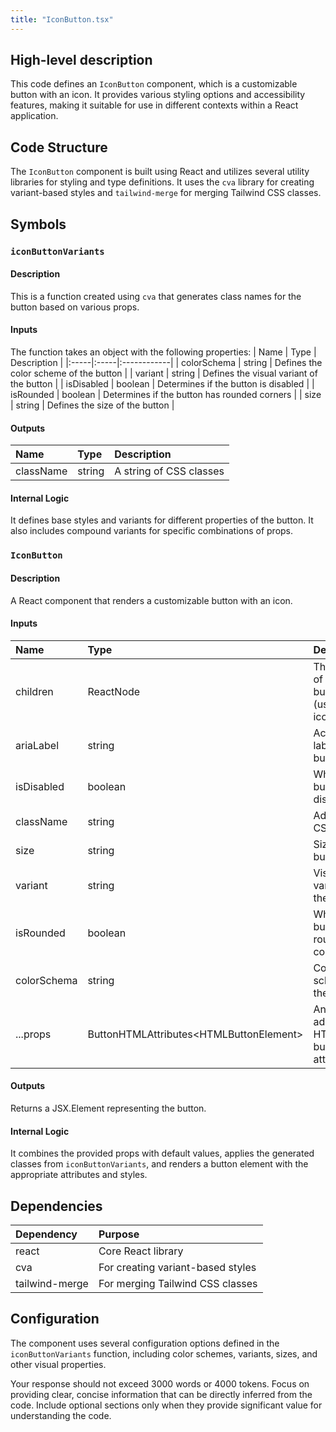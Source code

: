 ```yaml
---
title: "IconButton.tsx"
---
```


## High-level description
This code defines an `IconButton` component, which is a customizable button with an icon. It provides various styling options and accessibility features, making it suitable for use in different contexts within a React application.

## Code Structure
The `IconButton` component is built using React and utilizes several utility libraries for styling and type definitions. It uses the `cva` library for creating variant-based styles and `tailwind-merge` for merging Tailwind CSS classes.

## Symbols

### `iconButtonVariants`
#### Description
This is a function created using `cva` that generates class names for the button based on various props.

#### Inputs
The function takes an object with the following properties:
| Name | Type | Description |
|:-----|:-----|:------------|
| colorSchema | string | Defines the color scheme of the button |
| variant | string | Defines the visual variant of the button |
| isDisabled | boolean | Determines if the button is disabled |
| isRounded | boolean | Determines if the button has rounded corners |
| size | string | Defines the size of the button |

#### Outputs
| Name | Type | Description |
|:-----|:-----|:------------|
| className | string | A string of CSS classes |

#### Internal Logic
It defines base styles and variants for different properties of the button. It also includes compound variants for specific combinations of props.

### `IconButton`
#### Description
A React component that renders a customizable button with an icon.

#### Inputs
| Name | Type | Description |
|:-----|:-----|:------------|
| children | ReactNode | The content of the button (usually an icon) |
| ariaLabel | string | Accessibility label for the button |
| isDisabled | boolean | Whether the button is disabled |
| className | string | Additional CSS classes |
| size | string | Size of the button |
| variant | string | Visual variant of the button |
| isRounded | boolean | Whether the button has rounded corners |
| colorSchema | string | Color scheme of the button |
| ...props | ButtonHTMLAttributes&lt;HTMLButtonElement&gt; | Any additional HTML button attributes |

#### Outputs
Returns a JSX.Element representing the button.

#### Internal Logic
It combines the provided props with default values, applies the generated classes from `iconButtonVariants`, and renders a button element with the appropriate attributes and styles.

## Dependencies
| Dependency | Purpose |
|:-----------|:--------|
| react | Core React library |
| cva | For creating variant-based styles |
| tailwind-merge | For merging Tailwind CSS classes |

## Configuration
The component uses several configuration options defined in the `iconButtonVariants` function, including color schemes, variants, sizes, and other visual properties.

Your response should not exceed 3000 words or 4000 tokens. Focus on providing clear, concise information that can be directly inferred from the code. Include optional sections only when they provide significant value for understanding the code.